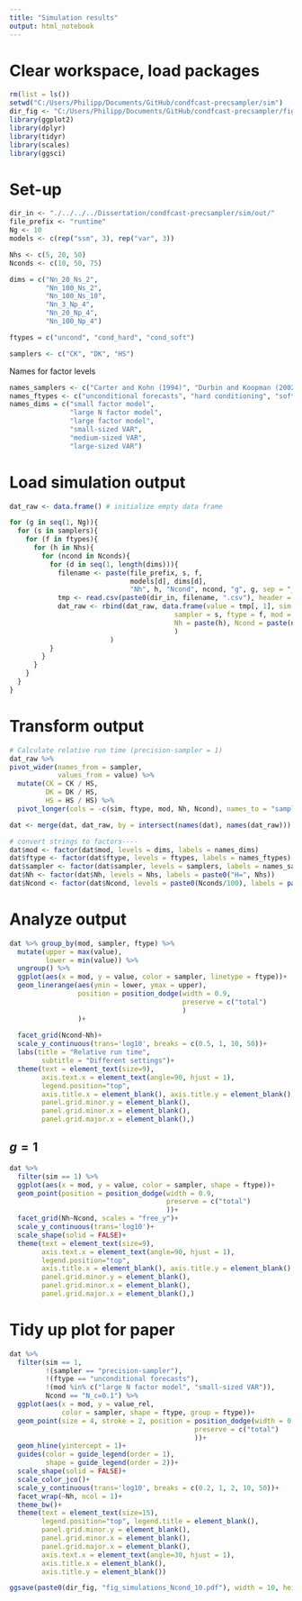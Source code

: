 ```yaml
---
title: "Simulation results"
output: html_notebook
---
```



# Clear workspace, load packages

```r
rm(list = ls())
setwd("C:/Users/Philipp/Documents/GitHub/condfcast-precsampler/sim")
dir_fig <- "C:/Users/Philipp/Documents/GitHub/condfcast-precsampler/figures/"
library(ggplot2)
library(dplyr)
library(tidyr)
library(scales)
library(ggsci)
```


# Set-up

```r
dir_in <- "./../../../Dissertation/condfcast-precsampler/sim/out/"
file_prefix <- "runtime"
Ng <- 10
models <- c(rep("ssm", 3), rep("var", 3))

Nhs <- c(5, 20, 50)
Nconds <- c(10, 50, 75)

dims = c("Nn_20_Ns_2",
         "Nn_100_Ns_2",
         "Nn_100_Ns_10",
         "Nn_3_Np_4",
         "Nn_20_Np_4",
         "Nn_100_Np_4")

ftypes = c("uncond", "cond_hard", "cond_soft")

samplers <- c("CK", "DK", "HS")
```

Names for factor levels

```r
names_samplers <- c("Carter and Kohn (1994)", "Durbin and Koopman (2002)", "precision-sampler")
names_ftypes <- c("unconditional forecasts", "hard conditioning", "soft conditioning")
names_dims = c("small factor model",
               "large N factor model",
               "large factor model",
               "small-sized VAR",
               "medium-sized VAR",
               "large-sized VAR")
```


# Load simulation output

```r
dat_raw <- data.frame() # initialize empty data frame

for (g in seq(1, Ng)){
  for (s in samplers){
    for (f in ftypes){
      for (h in Nhs){
        for (ncond in Nconds){
          for (d in seq(1, length(dims))){
            filename <- paste(file_prefix, s, f, 
                              models[d], dims[d], 
                              "Nh", h, "Ncond", ncond, "g", g, sep = "_")
            tmp <- read.csv(paste0(dir_in, filename, ".csv"), header = FALSE)
            dat_raw <- rbind(dat_raw, data.frame(value = tmp[, 1], sim = g,
                                         sampler = s, ftype = f, mod = dims[d],
                                         Nh = paste(h), Ncond = paste(ncond/100)
                                         )
                         )
          }
        }
      }
    }
  }
}
```

# Transform output

```r
# Calculate relative run time (precision-sampler = 1)
dat_raw %>% 
pivot_wider(names_from = sampler, 
            values_from = value) %>%
  mutate(CK = CK / HS,
         DK = DK / HS,
         HS = HS / HS) %>%
  pivot_longer(cols = -c(sim, ftype, mod, Nh, Ncond), names_to = "sampler", values_to = "value_rel") -> dat

dat <- merge(dat, dat_raw, by = intersect(names(dat), names(dat_raw)))

# convert strings to factors----
dat$mod <- factor(dat$mod, levels = dims, labels = names_dims)
dat$ftype <- factor(dat$ftype, levels = ftypes, labels = names_ftypes)
dat$sampler <- factor(dat$sampler, levels = samplers, labels = names_samplers)
dat$Nh <- factor(dat$Nh, levels = Nhs, labels = paste0("H=", Nhs))
dat$Ncond <- factor(dat$Ncond, levels = paste0(Nconds/100), labels = paste0("N_c=", Nconds/100))

```

# Analyze output


```r
dat %>% group_by(mod, sampler, ftype) %>%
  mutate(upper = max(value),
         lower = min(value)) %>%
  ungroup() %>%
  ggplot(aes(x = mod, y = value, color = sampler, linetype = ftype))+
  geom_linerange(aes(ymin = lower, ymax = upper), 
                 position = position_dodge(width = 0.9, 
                                           preserve = c("total")
                                           )
                 )+
  
  facet_grid(Ncond~Nh)+
  scale_y_continuous(trans='log10', breaks = c(0.5, 1, 10, 50))+
  labs(title = "Relative run time",
        subtitle = "Different settings")+
  theme(text = element_text(size=9),
        axis.text.x = element_text(angle=90, hjust = 1),
        legend.position="top",
        axis.title.x = element_blank(), axis.title.y = element_blank(),
        panel.grid.minor.y = element_blank(),
        panel.grid.minor.x = element_blank(),
        panel.grid.major.x = element_blank(),)
```

## $g=1$

```r
dat %>% 
  filter(sim == 1) %>%
  ggplot(aes(x = mod, y = value, color = sampler, shape = ftype))+
  geom_point(position = position_dodge(width = 0.9, 
                                       preserve = c("total")
                                       ))+
  facet_grid(Nh~Ncond, scales = "free_y")+
  scale_y_continuous(trans='log10')+
  scale_shape(solid = FALSE)+
  theme(text = element_text(size=9),
        axis.text.x = element_text(angle=90, hjust = 1),
        legend.position="top",
        axis.title.x = element_blank(), axis.title.y = element_blank(),
        panel.grid.minor.y = element_blank(),
        panel.grid.minor.x = element_blank(),
        panel.grid.major.x = element_blank(),)
```


# Tidy up plot for paper

```r
dat %>% 
  filter(sim == 1,
         !(sampler == "precision-sampler"),
         !(ftype == "unconditional forecasts"),
         !(mod %in% c("large N factor model", "small-sized VAR")),
         Ncond == "N_c=0.1") %>%
  ggplot(aes(x = mod, y = value_rel, 
             color = sampler, shape = ftype, group = ftype))+
  geom_point(size = 4, stroke = 2, position = position_dodge(width = 0.3, 
                                              preserve = c("total")
                                              ))+
  geom_hline(yintercept = 1)+
  guides(color = guide_legend(order = 1), 
         shape = guide_legend(order = 2))+
  scale_shape(solid = FALSE)+
  scale_color_jco()+
  scale_y_continuous(trans='log10', breaks = c(0.2, 1, 2, 10, 50))+
  facet_wrap(~Nh, ncol = 1)+
  theme_bw()+
  theme(text = element_text(size=15),
        legend.position="top", legend.title = element_blank(),
        panel.grid.minor.y = element_blank(),
        panel.grid.minor.x = element_blank(),
        panel.grid.major.x = element_blank(),
        axis.text.x = element_text(angle=30, hjust = 1),
        axis.title.x = element_blank(),
        axis.title.y = element_blank()) 
```

```r
ggsave(paste0(dir_fig, "fig_simulations_Ncond_10.pdf"), width = 10, height = 10, units = "in")
```


